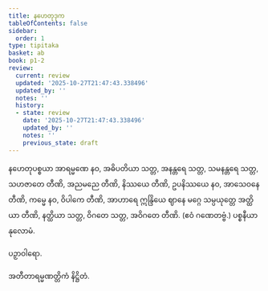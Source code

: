 ```yaml
---
title: နဟေတုဒုက
tableOfContents: false
sidebar:
  order: 1
type: tipitaka
basket: ab
book: p1-2
review:
  current: review
  updated: '2025-10-27T21:47:43.338496'
  updated_by: ''
  notes: ''
  history:
  - state: review
    date: '2025-10-27T21:47:43.338496'
    updated_by: ''
    notes: ''
    previous_state: draft
---
```



<ReviewStatus review={frontmatter.review} showDetails={true} />

<HypothesisAnnotation frontmatter={frontmatter} />

<DynamicBreadcrumb />

<Division number="45" book="p1-2" e="ch" v="37" p="433">

<Paragraph number="2757" book="p1-2">
နဟေတုပစ္စယာ အာရမ္မဏေ နဝ, အဓိပတိယာ သတ္တ, အနန္တရေ သတ္တ, သမနန္တရေ သတ္တ, သဟဇာတေ တီဏိ, အညမညေ တီဏိ, နိဿယေ တီဏိ, ဥပနိဿယေ နဝ, အာသေဝနေ တီဏိ, ကမ္မေ နဝ, ဝိပါကေ တီဏိ, အာဟာရေ ဣန္ဒြိယေ ဈာနေ မဂ္ဂေ သမ္ပယုတ္တေ အတ္ထိယာ တီဏိ, နတ္ထိယာ သတ္တ, ဝိဂတေ သတ္တ, အဝိဂတေ တီဏိ. (ဧဝံ ဂဏေတဗ္ဗံ.)

</Paragraph>
</Division>

<Paragraph number="2758" type="center" book="p1-2">
ပစ္စနီယာနုလောမံ.

  
ပဉှာဝါရော.



</Paragraph>

<Paragraph number="2759" type="center" book="p1-2">
အတီတာရမ္မဏတ္တိကံ နိဋ္ဌိတံ.
</Paragraph>